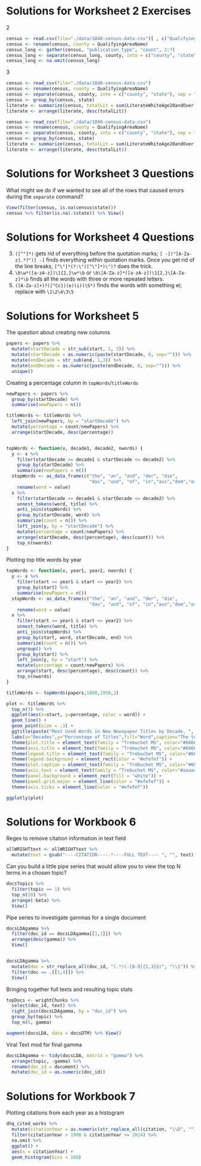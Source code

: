 # Solutions for Worksheet 2 Exercises

2
```r
census <- read.csv(file="./data/1840-census-data.csv")[ , c("QualifyingAreaName", "Newspapers", "Newspapers_Daily", "Newspapers_Weekly", "Newspapers_SemiTriWeekly", "Periodicals", "PrintingOffices")]
census <- rename(census, county = QualifyingAreaName)
census_long <- gather(census, "publication_type", "count", 2:7)
census_long <- separate(census_long, county, into = c("county", "state"), sep = "\\, ")
census_long <- na.omit(census_long)
```

3
```r
census <- read_csv(file="./data/1840-census-data.csv")
census <- rename(census, county = QualifyingAreaName)
census <- separate(census, county, into = c("county", "state"), sep = "\\, ")
census <- group_by(census, state)
literate <- summarize(census, totalLit = sum(LiterateWhiteAge20andOver))
literate <- arrange(literate, desc(totalLit))

census <- read_csv(file="./data/1840-census-data.csv")
census <- rename(census, county = QualifyingAreaName)
census <- separate(census, county, into = c("county", "state"), sep = "\\, ")
census <- group_by(census, state)
literate <- summarize(census, totalLit = sum(LiterateWhiteAge20andOver) / sum(TotalPopulation))
literate <- arrange(literate, desc(totalLit))
```


# Solutions for Worksheet 3 Questions

What might we do if we wanted to see all of the rows that caused errors during the `separate` command? 

```r
View(filter(census, is.na(census$state)))
census %>% filter(is.na(.$state)) %>% View()
```

# Solutions for Worksheet 4 Questions

3. `([^"]*)` gets rid of everything before the quotation marks; `[ -]("[A-Za-z].*?")[ -]` finds everything within quotation marks. Once you get rid of the line breaks, `[^\"]*(?:\"([^\"]*)\")? ` does the trick.
4. `\b\w*([a-zA-z])\1{2,}\w*\b` or `\b\[A-Za-z]*([a-zA-z])\1{2,}\[A-Za-z]*\b` finds all the words with three or more repeated letters. 
5. `([A-Za-z]+)?([^Cc])(e)(i)(\S*)` finds the words with something ei; replace with `\1\2\4\3\5`

# Solutions for Worksheet 5

The question about creating new columns

```r
papers <- papers %>% 
  mutate(startDecade = str_sub(start, 1, 3)) %>%
  mutate(startDecade = as.numeric(paste(startDecade, 0, sep=""))) %>%
  mutate(endDecade = str_sub(end, 1,3)) %>%
  mutate(endDecade = as.numeric(paste(endDecade, 0, sep=""))) %>%
  unique()
```

Creating a percentage column in `topWords`/`titleWords`

```r

newPapers <- papers %>% 
  group_by(startDecade) %>%
  summarise(newPapers = n())

titleWords <- titleWords %>%
  left_join(newPapers, by = "startDecade") %>%
  mutate(percentage = count/newPapers) %>%
  arrange(startDecade, desc(percentage))


topWords <- function(x, decade1, decade2, nwords) {
  y <- x %>% 
    filter(startDecade >= decade1 & startDecade <= decade2) %>%
    group_by(startDecade) %>%
    summarise(newPapers = n())
  stopWords <- as_data_frame(c("the", "an", "and", "der", "die", 
                               "das", "und", "of", "in","aus","dem","or")) %>%
    rename(word = value)
  x %>%
    filter(startDecade >= decade1 & startDecade <= decade2) %>%
    unnest_tokens(word, title) %>%
    anti_join(stopWords) %>%
    group_by(startDecade, word) %>% 
    summarize(count = n()) %>%
    left_join(y, by = "startDecade") %>%
    mutate(percentage = count/newPapers) %>%
    arrange(startDecade, desc(percentage), desc(count)) %>%
    top_n(nwords)
}

```

Plotting top title words by year

```r

topWords <- function(x, year1, year2, nwords) {
  y <- x %>% 
    filter(start >= year1 & start <= year2) %>%
    group_by(start) %>%
    summarise(newPapers = n())
  stopWords <- as_data_frame(c("the", "an", "and", "der", "die", 
                               "das", "und", "of", "in","aus","dem","or")) %>%
    rename(word = value)
  x %>%
    filter(start >= year1 & start <= year2) %>%
    unnest_tokens(word, title) %>%
    anti_join(stopWords) %>%
    group_by(start, word, startDecade, end) %>% 
    summarize(count = n()) %>%
    ungroup() %>%
    group_by(start) %>% 
    left_join(y, by = "start") %>%
    mutate(percentage = count/newPapers) %>%
    arrange(start, desc(percentage), desc(count)) %>%
    top_n(nwords)
}

titleWords <- topWords(papers,1800,1950,3)

plot <- titleWords %>%
  top_n(3) %>% 
  ggplot(aes(x=start, y=percentage, color = word)) +
  geom_line() +
  geom_point(size = .3) +
  ggtitle(paste("Most Used Words in New Newspaper Titles by Decade, ", min(titleWords$start), "-", max(titleWords$start))) +
  labs(x="Decades",y="Percentage of Titles",fill="Word",caption="The top words used in the titles of new newspapers during the nineteenth century by decade") + 
  theme(plot.title = element_text(family = "Trebuchet MS", color="#666666", face="bold", size=18, hjust=0.5)) +
  theme(axis.title = element_text(family = "Trebuchet MS", color="#666666", face="bold", size=14)) + 
  theme(legend.title = element_text(family = "Trebuchet MS", color="#666666", face="bold", size=14)) +
  theme(legend.background = element_rect(color = "#efefef")) +
  theme(plot.caption = element_text(family = "Trebuchet MS", color="#666666", size=10, hjust = 0.5, margin = margin(15, 0, 15, 0))) +
  theme(axis.text = element_text(family = "Trebuchet MS", color="#aaaaaa", face="bold", size=10)) +
  theme(panel.background = element_rect(fill = "white")) +
  theme(panel.grid.major = element_line(color = "#efefef")) +
  theme(axis.ticks = element_line(color = "#efefef"))

ggplotly(plot)

```

# Solutions for Workbook 6

Regex to remove citation information in text field

```r

allWRIGHTtext <- allWRIGHTtext %>%
  mutate(text = gsub("----CITATION----.*----FULL TEXT---- ", "", text))


```


Can you build a little pipe series that would allow you to view the top N terms in a chosen topic? 

```r

docsTopics %>%
  filter(topic == 1) %>%
  top_n(20) %>%
  arrange(-beta) %>%
  View()

```

Pipe series to investigate gammas for a single document

```r

docsLDAgamma %>%
  filter(doc_id == docsLDAgamma[[1,1]]) %>%
  arrange(desc(gamma)) %>%
  View()


docsLDAgamma %>%
  mutate(doc = str_replace_all(doc_id, "(.*)(-[0-9]{1,3}$)", "\\1")) %>%
  filter(doc == .[[1,4]]) %>%
  View()

```

Bringing together full texts and resulting topic stats

```r

topDocs <- wrightChunks %>%
  select(doc_id, text) %>%
  right_join(docsLDAgamma, by = "doc_id") %>%
  group_by(topic) %>%
  top_n(5, gamma)

augment(docsLDA, data = docsDTM) %>% View()

```


Viral Text mod for final gamma

```r

docsLDAgamma <- tidy(docsLDA, matrix = "gamma") %>%
  arrange(topic, -gamma) %>%
  rename(doc_id = document) %>%
  mutate(doc_id = as.numeric(doc_id))

```


# Solutions for Workbook 7 

Plotting citations from each year as a histogram

```r
dhq_cited_works %>%
  mutate(citationYear = as.numeric(str_replace_all(citation, "\\D", ""))) %>% 
  filter(citationYear > 1900 & citationYear <= 2014) %>%
  na.omit %>%
  ggplot() +
  aes(x = citationYear) +
  geom_histogram(bins = 100)
```

